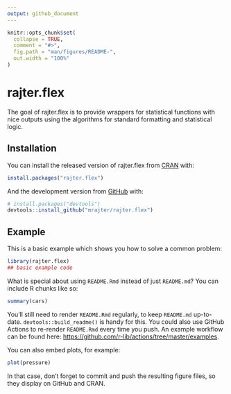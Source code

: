 ```yaml
---
output: github_document
---
```


<!-- README.md is generated from README.Rmd. Please edit that file -->

```r
knitr::opts_chunk$set(
  collapse = TRUE,
  comment = "#>",
  fig.path = "man/figures/README-",
  out.width = "100%"
)
```

# rajter.flex

<!-- badges: start -->
<!-- badges: end -->

The goal of rajter.flex is to provide wrappers for statistical functions with nice outputs using the algorithms for standard formatting and statistical logic. 

## Installation

You can install the released version of rajter.flex from [CRAN](https://CRAN.R-project.org) with:

``` r
install.packages("rajter.flex")
```

And the development version from [GitHub](https://github.com/) with:

``` r
# install.packages("devtools")
devtools::install_github("mrajter/rajter.flex")
```
## Example

This is a basic example which shows you how to solve a common problem:

```r
library(rajter.flex)
## basic example code
```

What is special about using `README.Rmd` instead of just `README.md`? You can include R chunks like so:

```r
summary(cars)
```

You'll still need to render `README.Rmd` regularly, to keep `README.md` up-to-date. `devtools::build_readme()` is handy for this. You could also use GitHub Actions to re-render `README.Rmd` every time you push. An example workflow can be found here: <https://github.com/r-lib/actions/tree/master/examples>.

You can also embed plots, for example:

```r
plot(pressure)
```

In that case, don't forget to commit and push the resulting figure files, so they display on GitHub and CRAN.
